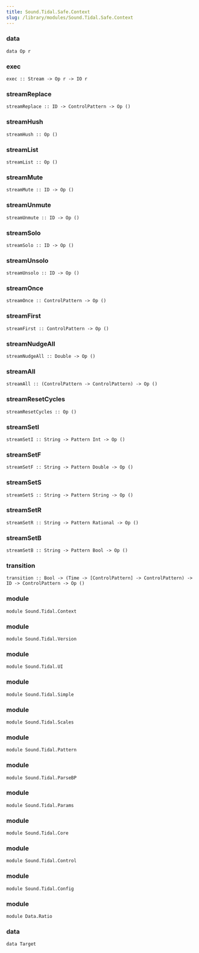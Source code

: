 ```yaml
---
title: Sound.Tidal.Safe.Context
slug: /library/modules/Sound.Tidal.Safe.Context
---
```


<!------------------------------------------------------------------------------
THIS IS A DOC FILE AUTOMATICALLY GENERATED FROM:

https://github.com/tidalcycles/Tidal/blob/main/src/Sound/Tidal/Safe/Context.hs

It's based on the documentation comments in the Tidal code.
Do not edit it directly--to update this documentation, please submit a
change to the original file in the Tidal repository. Thanks!
------------------------------------------------------------------------------->

### data
```
data Op r 
```

### exec
```
exec :: Stream -> Op r -> IO r 
```

### streamReplace
```
streamReplace :: ID -> ControlPattern -> Op () 
```

### streamHush
```
streamHush :: Op () 
```

### streamList
```
streamList :: Op () 
```

### streamMute
```
streamMute :: ID -> Op () 
```

### streamUnmute
```
streamUnmute :: ID -> Op () 
```

### streamSolo
```
streamSolo :: ID -> Op () 
```

### streamUnsolo
```
streamUnsolo :: ID -> Op () 
```

### streamOnce
```
streamOnce :: ControlPattern -> Op () 
```

### streamFirst
```
streamFirst :: ControlPattern -> Op () 
```

### streamNudgeAll
```
streamNudgeAll :: Double -> Op () 
```

### streamAll
```
streamAll :: (ControlPattern -> ControlPattern) -> Op () 
```

### streamResetCycles
```
streamResetCycles :: Op () 
```

### streamSetI
```
streamSetI :: String -> Pattern Int -> Op () 
```

### streamSetF
```
streamSetF :: String -> Pattern Double -> Op () 
```

### streamSetS
```
streamSetS :: String -> Pattern String -> Op () 
```

### streamSetR
```
streamSetR :: String -> Pattern Rational -> Op () 
```

### streamSetB
```
streamSetB :: String -> Pattern Bool -> Op () 
```

### transition
```
transition :: Bool -> (Time -> [ControlPattern] -> ControlPattern) -> ID -> ControlPattern -> Op () 
```

### module 
```
module Sound.Tidal.Context
```

### module 
```
module Sound.Tidal.Version
```

### module 
```
module Sound.Tidal.UI
```

### module 
```
module Sound.Tidal.Simple
```

### module 
```
module Sound.Tidal.Scales
```

### module 
```
module Sound.Tidal.Pattern
```

### module 
```
module Sound.Tidal.ParseBP
```

### module 
```
module Sound.Tidal.Params
```

### module 
```
module Sound.Tidal.Core
```

### module 
```
module Sound.Tidal.Control
```

### module 
```
module Sound.Tidal.Config
```

### module 
```
module Data.Ratio
```

### data
```
data Target 
```

